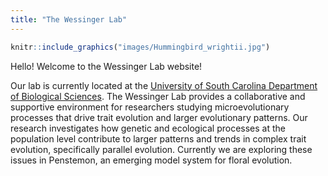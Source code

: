 ```yaml
---
title: "The Wessinger Lab"
---
```


```r
knitr::include_graphics("images/Hummingbird_wrightii.jpg")
```

Hello! Welcome to the Wessinger Lab website!

Our lab is currently located at the [University of South Carolina Department of Biological Sciences](https://www.sc.edu/study/colleges_schools/artsandsciences/biological_sciences/our_people/directory/wessinger_carolyn.php). The Wessinger Lab provides a collaborative and supportive environment for researchers studying microevolutionary processes that drive trait evolution and larger evolutionary patterns.  Our research investigates how genetic and ecological processes at the population level contribute to larger patterns and trends in complex trait evolution, specifically parallel evolution. Currently we are exploring these issues in Penstemon, an emerging model system for floral evolution.
